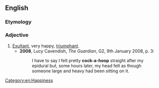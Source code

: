 {{also|cockahoop}}

==English==

===Etymology===
{{unk|lang=en}}

===Adjective===
{{en-adj}}

# [[exultant|Exultant]], very happy, [[triumphant]].
#* '''2008''', Lucy Cavendish, ''The Guardian'', G2, 9th January 2008, p. 3:
#*: I have to say I felt pretty '''cock-a-hoop''' straight after my epidural but, some hours later, my head felt as though someone large and heavy had been sitting on it.

[[Category:en:Happiness]]